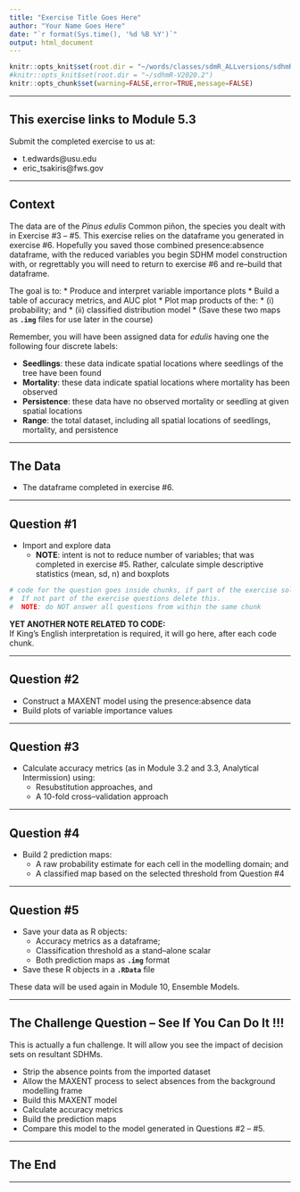 ```yaml
---
title: "Exercise Title Goes Here"
author: "Your Name Goes Here"
date: "`r format(Sys.time(), '%d %B %Y')`"
output: html_document
---
```


<!-- These are global options  
       set root directory here 
       NOTE mine is active; yours is commented out
       change the path to reflect your CPU,
       then comment out or delete mine
--> 
```r
knitr::opts_knit$set(root.dir = "~/words/classes/sdmR_ALLversions/sdhmR-V2020.2")
#knitr::opts_knit$set(root.dir = "~/sdhmR-V2020.2")
knitr::opts_chunk$set(warning=FALSE,error=TRUE,message=FALSE)
```

---

## This exercise links to Module 5.3

Submit the completed exercise to us at:

* t.edwards@usu.edu 
* eric_tsakiris@fws.gov  

---

## Context

The data are of the *Pinus edulis* Common piñon, the species you dealt with in Exercise #3 -- #5.  This exercise relies on the dataframe you generated in exercise #6.  Hopefully you saved those combined presence:absence dataframe, with the reduced variables you begin SDHM model construction with, or regrettably you will need to return to exercise #6 and re--build that dataframe.

The goal is to:
* Produce and interpret variable importance plots
* Build a table of accuracy metrics, and AUC plot
* Plot map products of the:
  * (i) probability; and 
  * (ii) classified distribution model
  * (Save these two maps as **`.img`** files for use later in the course)


Remember, you will have been assigned data for *edulis* having one the following four discrete labels:

* **Seedlings**:  these data indicate spatial locations where seedlings of the tree have been found
* **Mortality**: these data indicate spatial locations where mortality has been observed
* **Persistence**: these data have no observed mortality or seedling at given spatial locations
* **Range**: the total dataset, including all spatial locations of seedlings, mortality, and persistence

---

## The Data

* The dataframe completed in exercise #6.

---

## Question #1

* Import and explore data
  * **NOTE**:  intent is not to reduce number of variables; that was completed in exercise #5.  Rather, calculate simple descriptive statistics (mean, sd, n) and boxplots


```r
# code for the question goes inside chunks, if part of the exercise solution.
#  If not part of the exercise questions delete this.
#  NOTE: do NOT answer all questions from within the same chunk
```

**YET ANOTHER NOTE RELATED TO CODE:**  
If King's English interpretation is required, it will go here, after each code chunk.

---

## Question #2

* Construct a MAXENT model using the presence:absence data
* Build plots of variable importance values

---

## Question #3

* Calculate accuracy metrics (as in Module 3.2 and 3.3, Analytical Intermission) using:
  * Resubstitution approaches, and
  * A 10-fold cross--validation approach

---

## Question #4

* Build 2 prediction maps:
  * A raw probability estimate for each cell in the modelling domain; and
  * A classified map based on the selected threshold from Question #4

---

## Question #5

* Save your data as R objects:
  * Accuracy metrics as a dataframe;
  * Classification threshold as a stand--alone scalar
  * Both prediction maps as **`.img`** format
* Save these R objects in a **`.RData`** file

These data will be used again in Module 10, Ensemble Models.

---

## The Challenge Question -- See If You Can Do It !!!

This is actually a fun challenge.  It will allow you see the impact of decision sets on resultant SDHMs.

* Strip the absence points from the imported dataset
* Allow the MAXENT process to select absences from the background modelling frame
* Build this MAXENT model
* Calculate accuracy metrics
* Build the prediction maps
* Compare this model to the model generated in Questions #2 -- #5.

---

## The End

---
